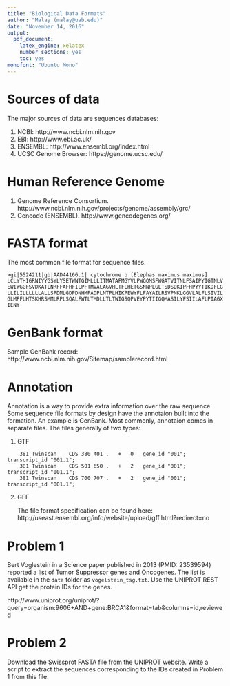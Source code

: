 ```yaml
---
title: "Biological Data Formats"
author: "Malay (malay@uab.edu)"
date: "November 14, 2016"
output: 
  pdf_document: 
    latex_engine: xelatex
    number_sections: yes
    toc: yes
monofont: "Ubuntu Mono"
---
```


# Sources of data

The major sources of data are sequences databases:

1. NCBI: http://www.ncbi.nlm.nih.gov
2. EBI: http://www.ebi.ac.uk/
3. ENSEMBL: http://www.ensembl.org/index.html
4. UCSC Genome Browser: https://genome.ucsc.edu/



# Human Reference Genome

1. Genome Reference Consortium. http://www.ncbi.nlm.nih.gov/projects/genome/assembly/grc/
2. Gencode (ENSEMBL). http://www.gencodegenes.org/ 



# FASTA format

The most common file format for sequence files. 

```
>gi|5524211|gb|AAD44166.1| cytochrome b [Elephas maximus maximus]
LCLYTHIGRNIYYGSYLYSETWNTGIMLLLITMATAFMGYVLPWGQMSFWGATVITNLFSAIPYIGTNLV
EWIWGGFSVDKATLNRFFAFHFILPFTMVALAGVHLTFLHETGSNNPLGLTSDSDKIPFHPYYTIKDFLG
LLILILLLLLLALLSPDMLGDPDNHMPADPLNTPLHIKPEWYFLFAYAILRSVPNKLGGVLALFLSIVIL
GLMPFLHTSKHRSMMLRPLSQALFWTLTMDLLTLTWIGSQPVEYPYTIIGQMASILYFSIILAFLPIAGX
IENY
```



# GenBank format

Sample GenBank record: 
http://www.ncbi.nlm.nih.gov/Sitemap/samplerecord.html



# Annotation

Annotation is a way to provide extra information over the raw sequence. Some sequence file formats by design have the annotaion built into the formation. An example is GenBank. Most commonly, annotaion comes in separate files. The files generally of two types:

1. GTF 

``` 
	381 Twinscan	CDS	380	401	.	+	0	gene_id "001"; transcript_id "001.1";
	381 Twinscan	CDS	501	650	.	+	2	gene_id "001"; transcript_id "001.1";
	381	Twinscan	CDS	700	707	.	+	2	gene_id "001"; transcript_id "001.1";
```

2. GFF

	The file format specification can be found here: 		http://useast.ensembl.org/info/website/upload/gff.html?redirect=no


# Problem 1
Bert Voglestein in a Science paper published in 2013 (PMID: 23539594) reported a list of Tumor Suppressor genes and Oncogenes. The list is available in the `data` folder as `vogelstein_tsg.txt`. Use the UNIPROT REST API get the protein IDs for the genes. 

http://www.uniprot.org/uniprot/?query=organism:9606+AND+gene:BRCA1&format=tab&columns=id,reviewed

# Problem 2
Download the Swissprot FASTA file from the UNIPROT website. Write a script to extract the sequences corresponding to the IDs created in Problem 1 from this file. 
